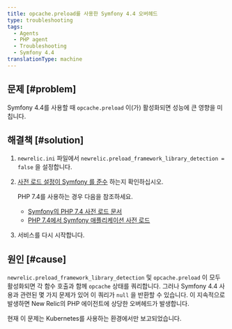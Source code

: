 ```yaml
---
title: opcache.preload를 사용한 Symfony 4.4 오버헤드
type: troubleshooting
tags:
  - Agents
  - PHP agent
  - Troubleshooting
  - Symfony 4.4
translationType: machine
---
```


## 문제 [#problem]

Symfony 4.4를 사용할 때 `opcache.preload` 이(가) 활성화되면 성능에 큰 영향을 미칩니다.

## 해결책 [#solution]

1. `newrelic.ini` 파일에서 `newrelic.preload_framework_library_detection = false` 을 설정합니다.

2. [사전 로드 설정이 Symfony 를 준수](https://symfony.com/doc/current/performance.html#use-the-opcache-class-preloading) 하는지 확인하십시오.

   <Callout variant="tip">
     PHP 7.4를 사용하는 경우 다음을 참조하세요.

     * [Symfony의 PHP 7.4 사전 로드 문서](https://symfony.com/blog/new-in-symfony-4-4-preloading-symfony-applications-in-php-7-4)
     * [PHP 7.4에서 Symfony 애플리케이션 사전 로드](https://symfonycasts.com/screencast/symfony5-upgrade/preload)
   </Callout>

3. 서비스를 다시 시작합니다.

## 원인 [#cause]

`newrelic.preload_framework_library_detection` 및 `opcache.preload` 이 모두 활성화되면 각 함수 호출과 함께 `opcache` 상태를 쿼리합니다. 그러나 Symfony 4.4 사용과 관련된 몇 가지 문제가 있어 이 쿼리가 `null` 을 반환할 수 있습니다. 이 지속적으로 발생하면 New Relic의 PHP 에이전트에 상당한 오버헤드가 발생합니다.

현재 이 문제는 Kubernetes를 사용하는 환경에서만 보고되었습니다.